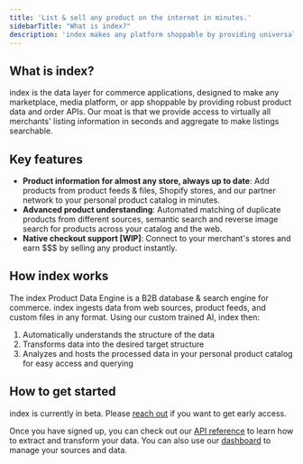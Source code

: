 ```yaml
---
title: 'List & sell any product on the internet in minutes.'
sidebarTitle: "What is index?"
description: 'index makes any platform shoppable by providing universal product data and order APIs - fueling shopping experiences for marketplaces, media, and social commerce.'
---
```


## What is index?

index is the data layer for commerce applications, designed to make any marketplace, media platform, or app shoppable by providing robust product data and order APIs. Our moat is that we provide access to virtually all merchants' listing information in seconds and aggregate to make listings searchable.

## Key features

- **Product information for almost any store, always up to date**: Add products from product feeds & files, Shopify stores, and our partner network to your personal product catalog in minutes.
- **Advanced product understanding**: Automated matching of duplicate products from different sources, semantic search and reverse image search for products across your catalog and the web.
- **Native checkout support [WIP]**: Connect to your merchant's stores and earn \$\$\$ by selling any product instantly.

## How index works

The index Product Data Engine is a B2B database & search engine for commerce. index ingests data from web sources, product feeds, and custom files in any format. 
Using our custom trained AI, index then:

1. Automatically understands the structure of the data
2. Transforms data into the desired target structure
3. Analyzes and hosts the processed data in your personal product catalog for easy access and querying

## How to get started

index is currently in beta. Please [reach out](https://calendar.app.google/jQVSUAfNheaqS9JE6) if you want to get early access.

Once you have signed up, you can check out our [API reference](/api-reference/get-started) to learn how to extract and transform your data. You can also use our [dashboard](https://dashboard.index-commerce.com) to manage your sources and data.